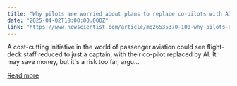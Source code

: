 ```yaml
---
title: "Why pilots are worried about plans to replace co-pilots with AI"
date: "2025-04-02T18:00:00.000Z"
link: "https://www.newscientist.com/article/mg26535370-100-why-pilots-are-worried-about-plans-to-replace-co-pilots-with-ai/?utm_campaign=RSS%7CNSNS&utm_source=NSNS&utm_medium=RSS&utm_content=technology"
---
```


A cost-cutting initiative in the world of passenger aviation could see flight-deck staff reduced to just a captain, with their co-pilot replaced by AI. It may save money, but it's a risk too far, argu...

[Read more](https://www.newscientist.com/article/mg26535370-100-why-pilots-are-worried-about-plans-to-replace-co-pilots-with-ai/?utm_campaign=RSS%7CNSNS&utm_source=NSNS&utm_medium=RSS&utm_content=technology)
